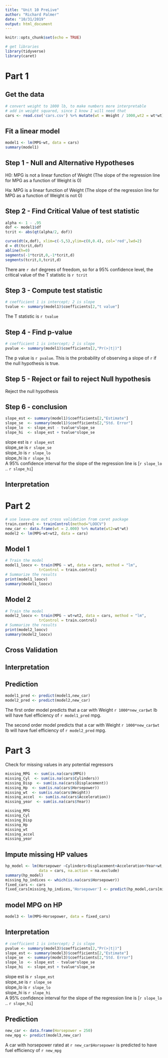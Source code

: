```yaml
---
title: "Unit 10 PreLive"
author: "Richard Palmer"
date: "10/31/2019"
output: html_document
---
```


```r
knitr::opts_chunk$set(echo = TRUE)

# get libraries
library(tidyverse)
library(caret)
```

# Part 1

## Get the data 
```r
# convert weight to 1000 lb, to make numbers more interpretable
# add in weight squared, since I know I will need that
cars <- read.csv('cars.csv') %>% mutate(wt = Weight / 1000,wt2 = wt*wt)
```

## Fit a linear model

```r
model1 <- lm(MPG~wt, data = cars)
summary(model1)
```

## Step 1 - Null and Alternative Hypotheses

H0: MPG is not a linear function of Weight (The slope of the regression line for MPG as a function of Weight is 0)

Ha: MPG is a linear function of Weight (The slope of the regression line for MPG as a function of Weight is not 0)

## Step 2 - Find Critical Value of test statistic

```r
alpha <- 1 - .95
dof <- model1$df
tcrit <- abs(qt(alpha/2, dof)) 

curve(dt(x,dof), xlim=c(-5,5),ylim=c(0,0.4), col='red',lwd=2)
d = dt(tcrit,dof)
abline(h=0)
segments(-1*tcrit,0,-1*tcrit,d)
segments(tcrit,0,tcrit,d)

```
There are `r dof` degrees of freedom, so for a 95% confidence level, the critical value of
the T statistic is `r tcrit`

## Step 3 - Compute test statistic
```r
# coefficient 1 is intercept; 2 is slope
tvalue <- summary(model1)$coefficients[2,"t value"]
```

The T statistic is `r tvalue`

## Step 4 - Find p-value
```r
# coefficient 1 is intercept; 2 is slope
pvalue <- summary(model1)$coefficients[2,"Pr(>|t|)"]
```

The p value is `r pvalue`.  This is the probability of observing a
slope of `r ` if the null hypothesis is true.

## Step 5 - Reject or fail to reject Null hypothesis

Reject the null hypothesis

## Step 6 - conclusion

```r
slope_est <- summary(model1)$coefficients[2,"Estimate"]
slope_se  <- summary(model1)$coefficients[2,"Std. Error"]
slope_lo  <- slope_est - tvalue*slope_se
slope_hi  <- slope_est + tvalue*slope_se
```

slope est is `r slope_est`  
slope_se is  `r slope_se`  
slope_lo is `r slope_lo`  
slope_hi is `r slope_hi`  
A 95% confidence interval for the slope of the regression line is
[`r slope_lo` .. `r slope_hi`]

## Interpretation

# Part 2
```r
# use leave-one out cross validation from caret package
train.control <- trainControl(method="LOOCV")
new_car <- data.frame(wt = 2.000) %>% mutate(wt2=wt*wt)
model2 <- lm(MPG~wt+wt2, data = cars)
```

## Model 1
```r
# Train the model
model1_loocv <- train(MPG ~ wt, data = cars, method = "lm",
               trControl = train.control)
# Summarize the results
print(model1_loocv)
summary(model1_loocv)
```

## Model 2
```r
# Train the model
model2_loocv <- train(MPG ~ wt+wt2, data = cars, method = "lm",
               trControl = train.control)
# Summarize the results
print(model2_loocv)
summary(model2_loocv)
```

## Cross Validation

## Interpretation

## Prediction
```r
model1_pred <- predict(model1,new_car)
model2_pred <- predict(model2,new_car)
```

The first order model predicts that a car with Weight `r 1000*new_car$wt` lb will 
have fuel efficiency of `r model1_pred` mpg.

The second order model predicts that a car with Weight `r 1000*new_car$wt` lb will 
have fuel efficiency of `r model2_pred` mpg.

# Part 3

Check for missing values in any potential regressors

```r
missing_MPG  <- sum(is.na(cars$MPG))
missing_Cyl  <- sum(is.na(cars$Cylinders))
missing_Disp  <- sum(is.na(cars$Displacement))
missing_Hp  <- sum(is.na(cars$Horsepower))
missing_wt  <- sum(is.na(cars$Weight))
missing_accel  <- sum(is.na(cars$Acceleration))
missing_year  <- sum(is.na(cars$Year))

missing_MPG 
missing_Cyl
missing_Disp
missing_Hp  
missing_wt  
missing_accel
missing_year 

```

## Impute missing HP values
```r
hp_model <- lm(Horsepower ~Cylinders+Displacement+Acceleration+Year+wt, 
               data = cars, na.action = na.exclude)
summary(hp_model)
missing_hp_indices <- which(is.na(cars$Horsepower))
fixed_cars <- cars
fixed_cars[missing_hp_indices,'Horsepower'] <- predict(hp_model,cars[missing_hp_indices,])
```

## model MPG on HP
```r
model3 <- lm(MPG~Horsepower, data = fixed_cars)
```

## Interpretation
```r
# coefficient 1 is intercept; 2 is slope
pvalue <- summary(model3)$coefficients[2,"Pr(>|t|)"]
slope_est <- summary(model3)$coefficients[2,"Estimate"]
slope_se  <- summary(model3)$coefficients[2,"Std. Error"]
slope_lo  <- slope_est - tvalue*slope_se
slope_hi  <- slope_est + tvalue*slope_se
```

slope est is `r slope_est`  
slope_se is  `r slope_se`  
slope_lo is `r slope_lo`  
slope_hi is `r slope_hi`  
A 95% confidence interval for the slope of the regression line is
[`r slope_lo` .. `r slope_hi`]


## Prediction
```r
new_car <- data.frame(Horsepower = 250)
new_mpg <- predict(model3,new_car)
```

A car with horsepower rated at `r new_car$Horsepower` is predicted to have fuel
efficiency of `r new_mpg`





